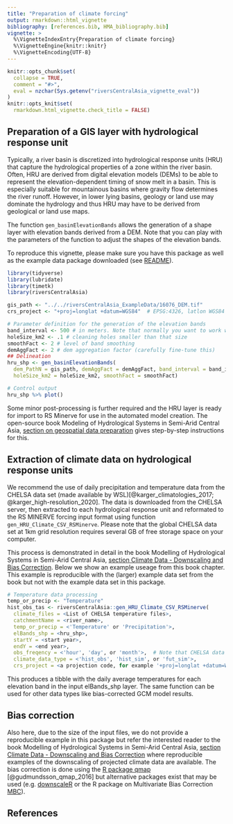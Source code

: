 ```yaml
---
title: "Preparation of climate forcing"
output: rmarkdown::html_vignette
bibliography: [references.bib, HMA_bibliography.bib]
vignette: >
  %\VignetteIndexEntry{Preparation of climate forcing}
  %\VignetteEngine{knitr::knitr}
  %\VignetteEncoding{UTF-8}
---
```


```r
knitr::opts_chunk$set(
  collapse = TRUE,
  comment = "#>", 
  eval = nzchar(Sys.getenv("riversCentralAsia_vignette_eval"))
)
knitr::opts_knit$set(
  rmarkdown.html_vignette.check_title = FALSE)

```

## Preparation of a GIS layer with hydrological response unit
Typically, a river basin is discretized into hydrological response units (HRU) that capture the hydrological properties of a zone within the river basin. Often, HRU are derived from digital elevation models (DEMs) to be able to represent the elevation-dependent timing of snow melt in a basin. This is especially suitable for mountainous basins where gravity flow determines the river runoff. However, in lower lying basins, geology or land use may dominate the hydrology and thus HRU may have to be derived from geological or land use maps.  

The function `gen_basinElevationBands` allows the generation of a shape layer with elevation bands derived from a DEM. Note that you can play with the parameters of the function to adjust the shapes of the elevation bands.   

To reproduce this vignette, please make sure you have this package as well as the example data package downloaded (see [README](https://hydrosolutions.github.io/riversCentralAsia/){target="_blank"}). 

```r
library(tidyverse)
library(lubridate)
library(timetk)
library(riversCentralAsia)

gis_path <- "../../riversCentralAsia_ExampleData/16076_DEM.tif"
crs_project <- "+proj=longlat +datum=WGS84"  # EPSG:4326, latlon WGS84

# Parameter definition for the generation of the elevation bands
band_interval <- 500 # in meters. Note that normally you want to work with band intervals of 100 m to 200 m. To make the model less computationally demanding, we work with a coarser resolution of 500 m for this demo. 
holeSize_km2 <- .1 # cleaning holes smaller than that size
smoothFact <- 2 # level of band smoothing
demAggFact <- 2 # dem aggregation factor (carefully fine-tune this)
## Delineation
hru_shp <- gen_basinElevationBands(
  dem_PathN = gis_path, demAggFact = demAggFact, band_interval = band_interval, 
  holeSize_km2 = holeSize_km2, smoothFact = smoothFact)

# Control output
hru_shp %>% plot()
```

Some minor post-processing is further required and the HRU layer is ready for import to RS Minerve for use in the automated model creation. The open-source book Modeling of Hydrological Systems in Semi-Arid Central Asia, [section on geospatial data preparation](https://hydrosolutions.github.io/caham_book/geospatial_data.html){target="_blank"} gives step-by-step instructions for this.   

## Extraction of climate data on hydrological response units
We recommend the use of daily precipitation and temperature data from the CHELSA data set (made available by WSL)[@karger_climatologies_2017; @karger_high-resolution_2020]. The data is downloaded from the CHELSA server, then extracted to each hydrological response unit and reformated to the RS MINERVE forcing input format using function ```gen_HRU_Climate_CSV_RSMinerve```. Please note that the global CHELSA data set at 1km grid resolution requires several GB of free storage space on your computer.

This process is demonstrated in detail in the book Modelling of Hydrological Systems in Semi-Arid Central Asia, [section Climate Data - Downscaling and Bias Correction](https://hydrosolutions.github.io/caham_book/climate_data.html#sec-bcds-quantile-mapping){target="_blank"}. Below we show an example useage from this book chapter. This example is reproducible with the (larger) example data set from the book but not with the example data set in this package. 

```r
# Temperature data processing
temp_or_precip <- "Temperature"
hist_obs_tas <- riversCentralAsia::gen_HRU_Climate_CSV_RSMinerve(
  climate_files = <List of CHELSA temperature files>,
  catchmentName = <river_name>,
  temp_or_precip = <'Temperature' or 'Precipitation'>,
  elBands_shp = <hru_shp>,
  startY = <start year>,
  endY = <end year>,
  obs_freqency = <'hour', 'day', or 'month'>,  # Note that CHELSA data is available at daily or monthly frequency, not hourly.
  climate_data_type = <'hist_obs', 'hist_sim', or 'fut_sim'>,
  crs_project = <a projection code, for example '+proj=longlat +datum=WGS84'>)
```

This produces a tibble with the daily average temperatures for each elevation band in the input elBands_shp layer. The same function can be used for other data types like bias-corrected GCM model results. 

## Bias correction
Also here, due to the size of the input files, we do not provide a reproducible example in this package but refer the interested reader to the book Modelling of Hydrological Systems in Semi-Arid Central Asia, [section Climate Data - Downscaling and Bias Correction](https://hydrosolutions.github.io/caham_book/climate_data.html#sec-bcds-quantile-mapping){target="_blank"} where reproducible examples of the downscaling of projected climate data are available. The bias correction is done using the [R package qmap](https://CRAN.R-project.org/package=qmap){target="_blank"} [@gudmundsson_qmap_2016] but alternative packages exist that may be used (e.g. [downscaleR](https://github.com/SantanderMetGroup/downscaleR){target="_blank"} or the R package on Multivariate Bias Correction [MBC](https://cran.r-project.org/web/packages/MBC/index.html){target="_blank"}). 

## References


